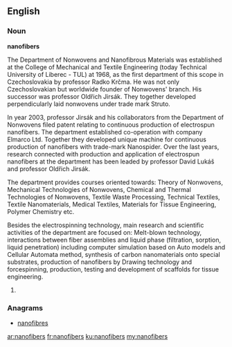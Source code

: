 ==English==

===Noun===
'''nanofibers'''

The Department of Nonwovens and Nanofibrous Materials was established at the College of Mechanical and Textile Engineering (today Technical University of Liberec - TUL) at 1968, as the first department of this scope in Czechoslovakia by professor Radko Krčma. He was not only Czechoslovakian but worldwide founder of Nonwovens' branch.  His successor was professor Oldřich Jirsák. They together developed perpendicularly laid nonwovens under trade mark Struto.

In year 2003, professor Jirsák and his collaborators from the Department of Nonwovens filed patent relating to continuous production of electrospun nanofibers. The department established co-operation with company Elmarco Ltd. Together they developed unique machine for continuous production of nanofibers with trade-mark Nanospider. Over the last years, research connected with production and application of electrospun nanofibers at the department has been leaded by professor David Lukáš and professor Oldřich Jirsák. 

The department provides courses oriented towards: Theory of Nonwovens, Mechanical Technologies of Nonwovens, Chemical and Thermal Technologies of Nonwovens, Textile Waste Processing, Technical Textiles, Textile Nanomaterials, Medical Textiles, Materials for Tissue Engineering, Polymer Chemistry etc. 

Besides the electrospinning technology, main research and scientific activities of the department are focused on: Melt-blown technology, interactions between fiber assemblies and liquid phase (filtration, sorption, liquid penetration) including computer simulation based on Auto models and Cellular Automata method, synthesis of carbon nanomaterials onto special substrates,  production of nanofibers by Drawing technology and forcespinning, production, testing and development of scaffolds for tissue engineering. 

# {{plural of|nanofiber}}

===Anagrams===
* [[nanofibres#English|nanofibres]]

[[ar:nanofibers]]
[[fr:nanofibers]]
[[ku:nanofibers]]
[[my:nanofibers]]